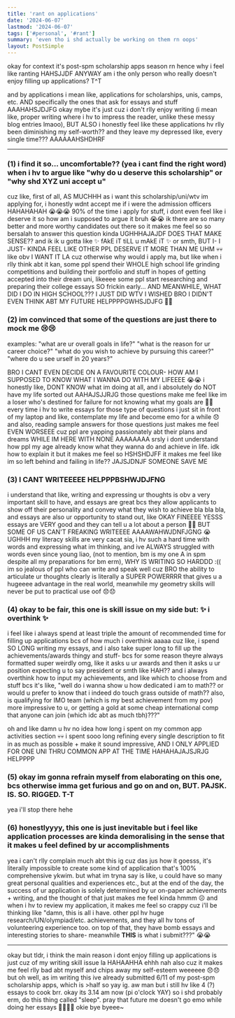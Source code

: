 ```yaml
---
title: 'rant on applications'
date: '2024-06-07'
lastmod: '2024-06-07'
tags: ['#personal', '#rant']
summary: 'even tho i shd actually be working on them rn oops'
layout: PostSimple
---
```


okay for context it's post-spm scholarship apps season rn hence why i feel like ranting HAHSJJDF ANYWAY am i the only person who really doesn't enjoy filling up applications? T^T

and by applications i mean like, applications for scholarships, unis, camps, etc. AND specifically the ones that ask for essays and stuff AAAHAHSJDJFG okay mybe it's just cuz i don't rlly enjoy writing (i mean like, proper writing where i hv to impress the reader, unlike these messy blog entries lmaoo), BUT ALSO i honestly feel like these applications hv rlly been diminishing my self-worth?? and they leave my depressed like, every single time??? AAAAAAHSHDHRF

---

### (1) i find it so... uncomfortable?? (yea i cant find the right word) when i hv to argue like "why do u deserve this scholarship" or "why shd XYZ uni accept u"

cuz like, first of all, AS MUCHHH as i want this scholarship/uni/wtv im applying for, i honestly wdnt accept me if i were the admission officers HAHAHAHAH 😭😭😭 90% of the time i apply for stuff, i dont even feel like i deserve it so how am i supposed to argue it bruh 😭😭 ik there are so many better and more worthy candidates out there so it makes me feel so so bersalah to answer this question kinda UGHHHAJAJDF DOES THAT MAKE SENSE?? and ik ik u gotta like ✨ fAkE iT tiLL u mAkE iT ✨ or smth, BUT I- I JUST- KINDA FEEL LIKE OTHER PPL DESERVE IT MORE THAN ME UHM 💀💀 like obv I WANT IT LA cuz otherwise why would i apply ma, but like when i rlly think abt it kan, some ppl spend their WHOLE high school life grinding competitions and building their portfolio and stuff in hopes of getting accepted into their dream uni, likeeee some ppl start researching and preparing their college essays SO frickin early... AND MEANWHILE, WHAT DID I DO IN HIGH SCHOOL??? I JUST DID WTV I WISHED BRO I DIDN'T EVEN THINK ABT MY FUTURE HELPPPPGWHSJDJFG 🤡🤡 

### (2) im convinced that some of the questions are just there to mock me 😢😢

examples: "what are ur overall goals in life?" "what is the reason for ur career choice?" "what do you wish to achieve by pursuing this career?" "where do u see urself in 20 years?"

BRO I CANT EVEN DECIDE ON A FAVOURITE COLOUR- HOW AM I SUPPOSED TO KNOW WHAT I WANNA DO WITH MY LIFEEEE 😭😭 i honestly like, DONT KNOW what im doing at all, and i absolutely do NOT have my life sorted out AAHAJSJJRJG those questions make me feel like im a loser who's destined for failure for not knowing what my goals are 🥲🥲 every time i hv to write essays for those type of questions i just sit in front of my laptop and like, contemplate my life and become emo for a while 😞 and also, reading sample answers for those questions just makes me feel EVEN WORSEEE cuz ppl are yapping passionately abt their plans and dreams WHILE IM HERE WITH NONE AAAAAAAA srsly i dont understand how ppl my age already know what they wanna do and achieve in life. idk how to explain it but it makes me feel so HSHSHDJFF it makes me feel like im so left behind and failing in life?? JAJSJDNJF SOMEONE SAVE ME

### (3) I CANT WRITEEEEE HELPPPBSHWJDJFNG

i understand that like, writing and expressing ur thoughts is obv a very important skill to have, and essays are great bcs they allow applicants to show off their personality and convey what they wish to achieve bla bla bla, and essays are also ur opportunity to stand out, like OKAY FINEEEE YESSS essays are VERY good and they can tell u a lot about a person 💯🔥 BUT SOME OF US CAN'T FREAKING WRITEEEE AAAAWAHWJDNFJGNG 😭 UGHHH my literacy skills are very cacat sia, i hv such a hard time with words and expressing what im thinking, and ive ALWAYS struggled with words even since young liao, (not to mention, bm is my one A in spm despite all my preparations for bm erm), WHY IS WRITING SO HARDDD :(( im so jealous of ppl who can write and speak well cuz BRO the ability to articulate ur thoughts clearly is literally a SUPER POWERRRR that gives u a hugeeee advantage in the real world, meanwhile my geometry skills will never be put to practical use oof 😞😞 

### (4) okay to be fair, this one is skill issue on my side but: ✨ i overthink ✨

i feel like i always spend at least triple the amount of recommended time for filling up applications bcs of how much i overthink aaaaa cuz like, i spend SO LONG writing my essays, and i also take super long to fill up the achievements/awards thingy and stuff- bcs for some reason theyre always formatted super weirdly omg, like it asks u ur awards and then it asks u ur position expecting u to say president or smth like HAH?? and i always overthink how to input my achievements, and like which to choose from and stuff bcs it's like, "well do i wanna show u how dedicated i am to math?? or would u prefer to know that i indeed do touch grass outside of math?? also, is qualifying for IMO team (which is my best achievement from my pov) more impressive to u, or getting a gold at some cheap international comp that anyone can join (which idc abt as much tbh)???"

oh and like damn u hv no idea how long i spent on my common app activities section 💀💀 i spent sooo long refining every single description to fit in as much as possible + make it sound impressive, AND I ONLY APPLIED FOR ONE UNI THRU COMMON APP AT THE TIME HAHAHAJAJSJRJG HELPPPP

### (5) okay im gonna refrain myself from elaborating on this one, bcs otherwise imma get furious and go on and on, BUT. PAJSK. IS. SO. RIGGED. T-T
yea i'll stop there hehe

### (6) honestlyyyy, this one is just inevitable but i feel like application processes are kinda demoralising in the sense that it makes u feel defined by ur accomplishments 
yea i can't rlly complain much abt this ig cuz das jus how it goesss, it's literally impossible to create some kind of application that's 100% comprehensive ykwim. but what im tryna say is like, u could have so many great personal qualities and experiences etc., but at the end of the day, the success of ur application is solely determined by ur on-paper achievements + writing, and the thought of that just makes me feel kinda hmmm ☹️ and when i hv to review my application, it makes me feel so crappy cuz i'll be thinking like "damn, this is all i have. other ppl hv huge research/UN/olympiad/etc. achievements, and they all hv tons of volunteering experience too. on top of that, they have bomb essays and interesting stories to share- meanwhile **THIS** is what i submit???" 😭😭

---

okay but tldr, i think the main reason i dont enjoy filling up applications is just cuz of my writing skill issue la HAHAAHHA ehhh nah also cuz it makes me feel rlly bad abt myself and chips away my self-esteem weeeeee 😞😞 but oh well, as im writing this ive already submitted 6/11 of my post-spm scholarship apps, which is >half so yay ig. aw man but i still hv like 4 (?) essays to cook brr. okay its 3.14 am now (pi o'clock YAY) so i shd probably erm, do this thing called "sleep".  pray that future me doesn't go emo while doing her essays 🙏🏻🙏🏻 okie bye byeee~
